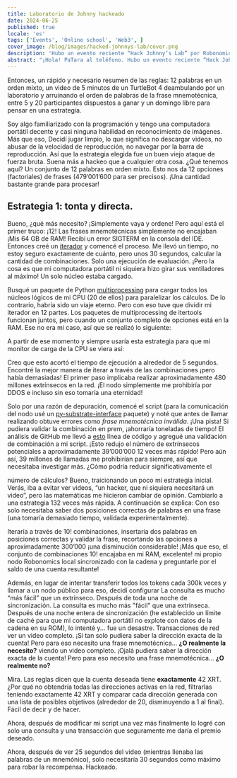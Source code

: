 ```yaml
---
title: Laboratorio de Johnny hackeado
date: 2024-06-25
published: true
locale: 'es'
tags: ['Events', 'Online school', 'Web3', ]
cover_image: /blog/images/hacked-johnnys-lab/cover.png
description: 'Hubo un evento reciente “Hack Johnny’s Lab” por Robonomics y creo que lo hackeé de alguna manera! Aparte del primer intento que perdí debido a un malentendido de las reglas, gané cada ronda en la que participé y aquí hay una breve historia de “cómo hacerlo”.'
abstract: "¡Hola! PaTara al teléfono. Hubo un evento reciente “Hack Johnny’s Lab” por Robonomics y creo que lo hackeé de alguna manera! Aparte del primer intento que perdí debido a un malentendido de las reglas, gané cada ronda en la que participé y aquí hay una breve historia de “cómo hacerlo”. "
---
```


Entonces, un rápido y necesario resumen de las reglas: 12 palabras en un orden mixto, un video de 5 minutos de un TurtleBot 4 deambulando por un laboratorio
y arruinando el orden de palabras de la frase mnemotécnica, entre 5 y 20 participantes dispuestos a ganar y un domingo libre para pensar en una estrategia.

<RbImage zoom src="/blog/images/hacked-johnnys-lab/0.png" alt="Game Interface" />

Soy algo familiarizado con la programación y tengo una computadora portátil decente y casi ninguna habilidad en reconocimiento de imágenes. Más que eso, 
Decidí jugar limpio, lo que significa no descargar videos, no abusar de la velocidad de reproducción, no navegar por la barra de reproducción. 
Así que la estrategia elegida fue un buen viejo ataque de fuerza bruta. Suena más a hackeo que a cualquier otra cosa.
¿Qué tenemos aquí? Un conjunto de 12 palabras en orden mixto. Esto nos da 12 opciones (factoriales) de frases
(479’001’600 para ser precisos). ¡Una cantidad bastante grande para procesar!


## Estrategia 1: tonta y directa.

Bueno, ¿qué más necesito? ¡Simplemente vaya y ordene! Pero aquí está el primer truco: ¡12! Las frases mnemotécnicas simplemente no encajaban
¡Mis 64 GB de RAM! Recibí un error SIGTERM en la consola del IDE. 
Entonces creé un [iterador](https://docs.python.org/3/library/itertools.html#itertools.permutations) y comencé el proceso. Me llevó un tiempo, no estoy seguro exactamente de cuánto, pero unos 30 segundos, calcular la cantidad de combinaciones.
Solo una ejecución de evaluación. ¡Pero la cosa es que mi computadora portátil ni siquiera hizo girar sus ventiladores al máximo! Un solo núcleo estaba cargado. 

Busqué un paquete de Python [multiprocessing](https://docs.python.org/3/library/multiprocessing.html) para cargar todos 
los núcleos lógicos de mi CPU (20 de ellos) para paralelizar los cálculos. De lo contrario, habría sido un viaje eterno. 
Pero con eso tuve que dividir mi iterador en 12 partes. Los paquetes de multiprocessing de itertools funcionan juntos, 
pero cuando un conjunto completo de opciones está en la RAM. Ese no era mi caso, así que se realizó lo siguiente:

<RbImage zoom src="/blog/images/hacked-johnnys-lab/1.png" alt="Parallelizing"/>


A partir de ese momento y siempre usaría esta estrategia para que mi monitor de carga de la CPU se viera así:

<RbImage zoom src="/blog/images/hacked-johnnys-lab/1_1.png" alt="CPU Load"/>


Creo que esto acortó el tiempo de ejecución a alrededor de 5 segundos. Encontré la mejor manera de iterar a través 
de las combinaciones ¡pero había demasiadas! El primer paso implicaba realizar aproximadamente 480 millones 
extrínsecos en la red. ¡El nodo simplemente me prohibiría por DDOS e incluso sin eso tomaría una eternidad!

<RbImage zoom src="/blog/images/hacked-johnnys-lab/2.png" alt="1st Attempt"/>


Solo por una razón de depuración, comencé el script (para la comunicación del nodo usé un 
[py-substrate-interface](https://pypi.org/project/substrate-interface/1.0.3/) paquete) y noté que antes de llamar 
realizando obtuve errores como _frase mnemotécnica inválida_. ¡Una pista! Si pudiera validar la combinación en prem, 
¡ahorraría toneladas de tiempo! El análisis de GitHub me llevó a 
[esto](https://github.com/polkascan/py-substrate-interface/blob/master/substrateinterface/keypair.py#L170) 
línea de código y agregué una validación de combinación a mi script. ¡Esto redujo el número de extrínsecos potenciales a aproximadamente 39’000’000 12 veces más rápido!
Pero aún así, 39 millones de llamadas me prohibirían para siempre, así que necesitaba investigar más. ¿Cómo podría reducir significativamente el

<RbImage zoom src="/blog/images/hacked-johnnys-lab/3.png" alt="2nd Attempt"/>


número de cálculos? Bueno, traicionando un poco mi estrategia inicial. Verás, iba a evitar ver videos, 
“un hacker, que ni siquiera necesitará un video”, pero las matemáticas me hicieron cambiar de opinión. Cambiarlo a una estrategia 132 veces más rápida. 
A continuación se explica: 
Con eso solo necesitaba saber dos posiciones correctas de palabras en una frase (una tomaría demasiado tiempo, validada experimentalmente).

<RbImage zoom src="/blog/images/hacked-johnnys-lab/4.png" alt="2 Words Insertion"/>


Iteraría a través de 10! combinaciones, insertaría dos palabras en posiciones correctas y validar la frase, 
recortando las opciones a aproximadamente 300’000 ¡una disminución considerable! ¡Más que eso, el conjunto de combinaciones 10! encajaba en mi RAM, excelente! 
mi propio nodo Robonomics local sincronizado con la cadena y preguntarle por el saldo de una cuenta resultante!

<RbImage zoom src="/blog/images/hacked-johnnys-lab/5.png" alt="3rd Attempt"/>


Además, en lugar de intentar transferir todos los tokens cada 300k veces y llamar a un nodo público para eso, decidí configurar
La consulta es mucho “más fácil” que un extrínseco. Después de toda una noche de sincronización.
La consulta es mucho más "fácil" que una extrínseca. Después de una noche entera de sincronización (he establecido un límite de caché para que mi
computadora portátil no explote con datos de la cadena en su ROM), lo intenté y... fue un desastre. Transacciones de red
ver un video completo. ¡Si tan solo pudiera saber la dirección exacta de la cuenta! Pero para eso necesito una frase mnemotécnica… **¿O realmente la necesito?** 
viendo un video completo. ¡Ojalá pudiera saber la dirección exacta de la cuenta! Pero para eso necesito una frase mnemotécnica... **¿O realmente no?**

Mira. Las reglas dicen que la cuenta deseada tiene **exactamente** 42 XRT. ¿Por qué no obtendría todas las direcciones activas en la red,
filtrarlas teniendo exactamente 42 XRT y comparar cada dirección generada con una lista de posibles objetivos 
(alrededor de 20, disminuyendo a 1 al final). Fácil de decir y de hacer. 

Ahora, después de modificar mi script una vez más finalmente lo logré con solo una consulta y una transacción que seguramente 
me daría el premio deseado.

<RbImage zoom src="/blog/images/hacked-johnnys-lab/6.png" alt="4th Attempt"/>


Ahora, después de ver 25 segundos del video (mientras llenaba las palabras de un mnemónico), 
solo necesitaría 30 segundos como máximo para robar la recompensa. Hackeado.

<RbImage zoom src="/blog/images/hacked-johnnys-lab/7.png" alt="Discord Bot Notification"/>



